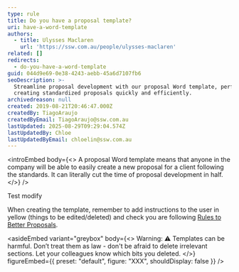 ```yaml
---
type: rule
title: Do you have a proposal template?
uri: have-a-word-template
authors:
  - title: Ulysses Maclaren
    url: 'https://ssw.com.au/people/ulysses-maclaren'
related: []
redirects:
  - do-you-have-a-word-template
guid: 044d9e69-0e38-4243-aebb-45a6d7107fb6
seoDescription: >-
  Streamline proposal development with our proposal Word template, perfect for
  creating standardized proposals quickly and efficiently.
archivedreason: null
created: 2019-08-21T20:46:47.000Z
createdBy: TiagoAraujo
createdByEmail: TiagoAraujo@ssw.com.au
lastUpdated: 2025-08-29T09:29:04.574Z
lastUpdatedBy: Chloe
lastUpdatedByEmail: chloelin@ssw.com.au
---
```


<introEmbed
  body={<>
  A proposal Word template means that anyone in the company will be able to easily create a new proposal for a client following the standards. It can literally cut the time of proposal development in half.
    </>}
/>

Test modify

When creating the template, remember to add instructions to the user in yellow (things to be edited/deleted) and check you are following [Rules to Better Proposals](/rules-to-better-proposals).

<asideEmbed
  variant="greybox"
  body={<>
    Warning: ⚠️ Templates can be harmful. Don’t treat them as law - don't be afraid to delete irrelevant sections. Let your colleagues know which bits you deleted.
  </>}
  figureEmbed={{ preset: "default", figure: "XXX", shouldDisplay: false }}
/>
